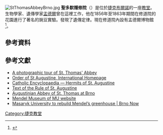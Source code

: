 [[Image:StThomasAbbeyBrno.jpg|right]]
'''聖多默隱修院'''（{{lang-cs|Starobrněnský klášter}}）是位於[[捷克|捷克]][[布爾諾|布爾諾]]的一座[[教堂|教堂]]。生物學家、遺傳學家[[孟德爾|孟德爾]]曾在這裡工作，他在1856年至1863年期間在修道院的花園進行了著名的豌豆實驗。發現了遺傳定律。現在修道院內設有孟德爾博物館<ref>{{Cite web |url=http://www.mendelmuseum.muni.cz/ |title=Mendelmuseum.muni.cz |access-date=2015-01-04 |archive-date=2021-05-02 |archive-url=https://web.archive.org/web/20210502225636/https://mendelmuseum.muni.cz/ |dead-url=no }}</ref>。

==參考資料==
<references/>

==參考文獻==
* [https://web.archive.org/web/20080419020741/http://biology.clc.uc.edu/Fankhauser/Travel/Berlin/for_web/Mendel_in_Brno.html A photographic tour of St. Thomas' Abbey]
* [https://web.archive.org/web/20110926210016/http://www.osanet.org/ Order of St Augustine, International Homepage]
* [http://www.newadvent.org/cathen/07281a.htm Catholic Encyclopaedia — Hermits of St. Augustine] {{Wayback|url=http://www.newadvent.org/cathen/07281a.htm |date=20210507035355 }}
* [https://www.webcitation.org/query?url=http://www.geocities.com/Athens/1534/ruleaug.html&date=2009-10-25+02:14:53 Text of the Rule of St. Augustine]
* [http://www.opatbrno.cz/ Augustinian Abbey of St. Thomas at Brno] {{Wayback|url=http://www.opatbrno.cz/ |date=20051122054832 }}
* [http://www.mendelmuseum.muni.cz/ Mendel Museum of MU website] {{Wayback|url=http://www.mendelmuseum.muni.cz/ |date=20210502225636 }}
* [https://web.archive.org/web/20090620175253/http://brnonow.com/2009/02/university-to-rebuild-mendels-greenhouse/ Masaryk University to rebuild Mendel’s greenhouse | Brno Now]

{{coord|49|11|27.46|N|16|35|34.85|E|region:CZ-JM_type:landmark_source:dewiki|display=title}}

[[Category:捷克教堂|Category:捷克教堂]]